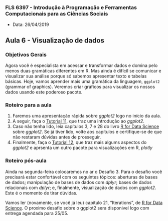 ###  FLS 6397 - Introdução à Programação e Ferramentas Computacionais para as Ciências Sociais

- Data: 26/04/2019

## Aula 6 -  Visualização de dados

### Objetivos Gerais

Agora você é especialista em acessar e transformar dados e domina pelo menos duas gramáticas diferentes em R. Mas ainda é difícil se comunicar e visualizar sua análise porque só sabemos apresentar texto e tabelas básicas. Hoje, vamos aprender mais uma gramática da linguagem, `ggplot2` (grammar of graphics). Veremos criar gráficos para visualizar os nossos dados usando este poderoso pacote.

### Roteiro para a aula

1. Faremos uma apresentação rápida sobre _ggplot2_ logo no início da aula.
2. A seguir, faça o [Tutorial 11](https://jonnyphillips.github.io/FLS6397_2019/tutorials/tutorial11.html), que traz uma introdução ao _ggplot2_.
3. Caso não tenha lido, leia capítulos 3, 7 e 28 do livro [R for Data Science](http://r4ds.had.co.nz) sobre _ggplot2_. Se já tiver lido, volte aos capítulos e certifique-se de que não restaram dúvidas antes de prosseguir.
4. Finalmente, faça o [Tutorial 12](https://jonnyphillips.github.io/FLS6397_2019/tutorials/tutorial12.html), que traz mais algums aspectos do _ggplot2_ e aprsenta um outro pacote para visualizações em R, _plotly_

### Roteiro pós-aula

Ainda na segunda-feira colocaremos no ar o Desafio 3. Para o desafio você precisará estar confortável com os seguintes tópicos: aberturas de bases de dados; manipulação de bases de dados com _dplyr_; bases de dados relacionais com _dplyr_; e, finalmente, visualização de dados com _ggplot2_. Este é o momento de tirar dúvidas.

Vamos ler (novamente, se você já leu) capítulo 21, "Iterations", de [R for Data Science](http://r4ds.had.co.nz/iteration.html). O proximo desafio sobre o ggplot2 sera disponivel logo com entrega agendada para 25/05.
